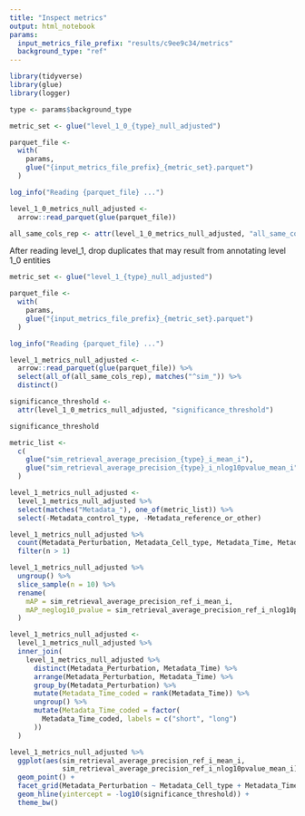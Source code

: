 ```yaml
---
title: "Inspect metrics"
output: html_notebook
params:
  input_metrics_file_prefix: "results/c9ee9c34/metrics"
  background_type: "ref"
---
```


```r
library(tidyverse)
library(glue)
library(logger)
```

```r
type <- params$background_type
```

```r
metric_set <- glue("level_1_0_{type}_null_adjusted")

parquet_file <-
  with(
    params,
    glue("{input_metrics_file_prefix}_{metric_set}.parquet")
  )

log_info("Reading {parquet_file} ...")

level_1_0_metrics_null_adjusted <-
  arrow::read_parquet(glue(parquet_file))

all_same_cols_rep <- attr(level_1_0_metrics_null_adjusted, "all_same_cols_rep")
```

After reading level_1, drop duplicates that may result from annotating
level 1_0 entities

```r
metric_set <- glue("level_1_{type}_null_adjusted")

parquet_file <-
  with(
    params,
    glue("{input_metrics_file_prefix}_{metric_set}.parquet")
  )

log_info("Reading {parquet_file} ...")

level_1_metrics_null_adjusted <-
  arrow::read_parquet(glue(parquet_file)) %>%
  select(all_of(all_same_cols_rep), matches("^sim_")) %>%
  distinct()
```

```r
significance_threshold <-
  attr(level_1_0_metrics_null_adjusted, "significance_threshold")

significance_threshold
```


```r
metric_list <-
  c(
    glue("sim_retrieval_average_precision_{type}_i_mean_i"),
    glue("sim_retrieval_average_precision_{type}_i_nlog10pvalue_mean_i")
  )
```

```r
level_1_metrics_null_adjusted <-
  level_1_metrics_null_adjusted %>%
  select(matches("Metadata_"), one_of(metric_list)) %>%
  select(-Metadata_control_type, -Metadata_reference_or_other)
```


```r
level_1_metrics_null_adjusted %>%
  count(Metadata_Perturbation, Metadata_Cell_type, Metadata_Time, Metadata_broad_sample) %>%
  filter(n > 1)
```

```r
level_1_metrics_null_adjusted %>%
  ungroup() %>%
  slice_sample(n = 10) %>%
  rename(
    mAP = sim_retrieval_average_precision_ref_i_mean_i,
    mAP_neglog10_pvalue = sim_retrieval_average_precision_ref_i_nlog10pvalue_mean_i
  )
```
```r
level_1_metrics_null_adjusted <-
  level_1_metrics_null_adjusted %>%
  inner_join(
    level_1_metrics_null_adjusted %>%
      distinct(Metadata_Perturbation, Metadata_Time) %>%
      arrange(Metadata_Perturbation, Metadata_Time) %>%
      group_by(Metadata_Perturbation) %>%
      mutate(Metadata_Time_coded = rank(Metadata_Time)) %>%
      ungroup() %>%
      mutate(Metadata_Time_coded = factor(
        Metadata_Time_coded, labels = c("short", "long")
      ))
  )
```


```r
level_1_metrics_null_adjusted %>%
  ggplot(aes(sim_retrieval_average_precision_ref_i_mean_i,
             sim_retrieval_average_precision_ref_i_nlog10pvalue_mean_i)) +
  geom_point() +
  facet_grid(Metadata_Perturbation ~ Metadata_Cell_type + Metadata_Time_coded) +
  geom_hline(yintercept = -log10(significance_threshold)) +
  theme_bw()
```

